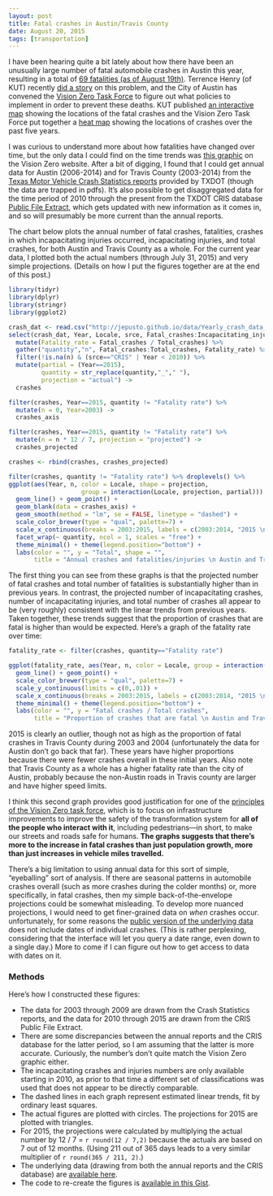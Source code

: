 ```yaml
---
layout: post
title: Fatal crashes in Austin/Travis County
date: August 20, 2015
tags: [transportation]
---
```


I have been hearing quite a bit lately about how there have been an unusually large number of fatal automobile crashes in Austin this year, resulting in a total of [69 fatalities (as of August 19th)](http://kxan.com/2015/08/19/southbound-i-35-closed-at-airport-blvd-after-fatal-crash/). Terrence Henry (of KUT) recently [did a story](http://kut.org/post/what-can-austin-do-stop-road-deaths) on this problem, and the City of Austin has convened the [Vision Zero Task Force](http://austintexas.gov/department/vision-zero-task-force) to figure out what policies to implement in order to prevent these deaths. KUT published [an interactive map](http://kut.org/post/map-austins-traffic-fatalities-so-far-2015) showing the locations of the fatal crashes and the Vision Zero Task Force put together a [heat map](http://austintexas.gov/sites/default/files/files/Imagine_Austin/VisionZero/CRASHES_allmodes_revised8_6_15.pdf) showing the locations of crashes over the past five years.

I was curious to understand more about how fatalities have changed over time, but the only data I could find on the time trends was [this graphic](http://austintexas.gov/sites/default/files/images/ImagineAustin/VisionZero/67_deaths_081115.png) on the Vision Zero website. After a bit of digging, I found that I could get annual data for Austin (2006-2014) and for Travis County (2003-2014) from the [Texas Motor Vehicle Crash Statistics reports](http://www.txdot.gov/government/enforcement/annual-summary.html) provided by TXDOT (though the data are trapped in pdfs). It's also possible to get disaggregated data for the time period of 2010 through the present from the TXDOT CRIS database [Public File Extract](http://www.txdot.gov/government/enforcement/data-access.html), which gets updated with new information as it comes in, and so will presumably be more current than the annual reports. 

The chart below plots the annual number of fatal crashes, fatalities, crashes in which incapacitating injuries occurred, incapacitating injuries, and total crashes, for both Austin and Travis County as a whole. For the current year data, I plotted both the actual numbers (through July 31, 2015) and very simple projections. (Details on how I put the figures together are at the end of this post.)

```r
library(tidyr)
library(dplyr)
library(stringr)
library(ggplot2)

crash_dat <- read.csv("http://jepusto.github.io/data/Yearly_crash_data_Austin_and_Travis_County.csv")
select(crash_dat, Year, Locale, srce, Fatal_crashes:Incapacitating_injuries, Total_crashes) %>%
  mutate(Fatality_rate = Fatal_crashes / Total_crashes) %>%
  gather("quantity","n", Fatal_crashes:Total_crashes, Fatality_rate) %>%
  filter(!is.na(n) & (srce=="CRIS" | Year < 2010)) %>%
  mutate(partial = (Year==2015), 
         quantity = str_replace(quantity,"_"," "),
         projection = "actual") ->
  crashes

filter(crashes, Year==2015, quantity != "Fatality rate") %>% 
  mutate(n = 0, Year=2003) ->
  crashes_axis

filter(crashes, Year==2015, quantity != "Fatality rate") %>% 
  mutate(n = n * 12 / 7, projection = "projected") ->
  crashes_projected

crashes <- rbind(crashes, crashes_projected)

filter(crashes, quantity != "Fatality rate") %>% droplevels() %>%
ggplot(aes(Year, n, color = Locale, shape = projection, 
                    group = interaction(Locale, projection, partial))) +
  geom_line() + geom_point() + 
  geom_blank(data = crashes_axis) + 
  geom_smooth(method = "lm", se = FALSE, linetype = "dashed") + 
  scale_color_brewer(type = "qual", palette=7) + 
  scale_x_continuous(breaks = 2003:2015, labels = c(2003:2014, "2015 \n (Through 7/31)")) + 
  facet_wrap(~ quantity, ncol = 1, scales = "free") +
  theme_minimal() + theme(legend.position="bottom") + 
  labs(color = "", y = "Total", shape = "",
       title = "Annual crashes and fatalities/injuries \n Austin and Travis County (2003-2015)")
```

The first thing you can see from these graphs is that the projected number of fatal crashes and total number of fatalities is substantially higher than in previous years. In contrast, the projected number of incapacitating crashes, number of incapacitating injuries, and total number of crashes all appear to be (very roughly) consistent with the linear trends from previous years. Taken together, these trends suggest that the proportion of crashes that are fatal is higher than would be expected. Here's a graph of the fatality rate over time:

```r

fatality_rate <- filter(crashes, quantity=="Fatality rate")

ggplot(fatality_rate, aes(Year, n, color = Locale, group = interaction(Locale, partial))) +
  geom_line() + geom_point() + 
  scale_color_brewer(type = "qual", palette=7) + 
  scale_y_continuous(limits = c(0,.01)) + 
  scale_x_continuous(breaks = 2003:2015, labels = c(2003:2014, "2015 \n (Through 7/31)")) + 
  theme_minimal() + theme(legend.position="bottom") + 
  labs(color = "", y = "Fatal crashes / Total crashes",
       title = "Proportion of crashes that are fatal \n Austin and Travis County (2003-2015)")

```

2015 is clearly an outlier, though not as high as the proportion of fatal crashes in Travis County during 2003 and 2004 (unfortunately the data for Austin don't go back that far). These years have higher proportions because there were fewer crashes overall in these initial years. Also note that Travis County as a whole has a higher fatality rate than the city of Austin, probably because the non-Austin roads in Travis county are larger and have higher speed limits.

I think this second graph provides good justification for one of the [principles of the Vision Zero task force](http://austintexas.gov/department/vision-zero-task-force), which is to focus on infrastructure improvements to improve the safety of the transformation system for __all of the people who interact with it__, including pedestrians---in short, to make our streets and roads safe for humans. __The graphs suggests that there's more to the increase in fatal crashes than just population growth, more than just increases in vehicle miles travelled.__

There's a big limitation to using annual data for this sort of simple, "eyeballing" sort of analysis. If there are seasonal patterns in automobile crashes overall (such as more crashes during the colder months) or, more specifically, in fatal crashes, then my simple back-of-the-envelope projections could be somewhat misleading. To develop more nuanced projections, I would need to get finer-grained data on _when_ crashes occur. unfortunately, for some reasons the [public version of the underlying data](http://www.txdot.gov/government/enforcement/data-access.html) does not include dates of individual crashes. (This is rather perplexing, considering that the interface will let you query a date range, even down to a single day.) More to come if I can figure out how to get access to data with dates on it.

### Methods

Here's how I constructed these figures:

* The data for 2003 through 2009 are drawn from the Crash Statistics reports, and the data for 2010 through 2015 are drawn from the CRIS Public File Extract. 
* There are some discrepancies between the annual reports and the CRIS database for the latter period, so I am assuming that the latter is more accurate. Curiously, the number's don't quite match the Vision Zero graphic either.
* The incapacitating crashes and injuries numbers are only available starting in 2010, as prior to that time a different set of classifications was used that does not appear to be directly comparable.
* The dashed lines in each graph represent estimated linear trends, fit by ordinary least squares. 
* The actual figures are plotted with circles. The projections for 2015 are plotted with triangles.
* For 2015, the projections were calculated by multiplying the actual number by 12 / 7 = `r round(12 / 7,2)` because the actuals are based on 7 out of 12 months. (Using 211 out of 365 days leads to a very similar multiplier of `r round(365 / 211, 2)`.)
* The underlying data (drawing from both the annual reports and the CRIS database) are [available here]({{site.url}}/data/Yearly_crash_data_Austin_and_Travis_County.csv). 
* The code to re-create the figures is [available in this Gist](https://gist.github.com/577ff8159bc0b0a58e61.git).
